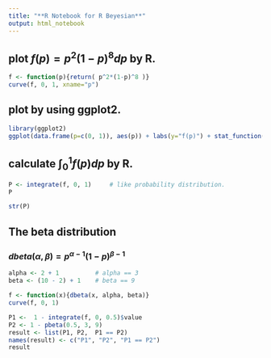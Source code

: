 ```yaml
---
title: "**R Notebook for R Beyesian**"
output: html_notebook
---
```



## **plot $f(p) = p^2(1-p)^8dp$ by R.**

```r
f <- function(p){return( p^2*(1-p)^8 )}
curve(f, 0, 1, xname="p")
```

## **plot by using ggplot2.**

```r
library(ggplot2)
ggplot(data.frame(p=c(0, 1)), aes(p)) + labs(y="f(p)") + stat_function(fun=f)
```

## **calculate $\int_{0}^{1}f(p)dp$ by R.**

```r
P <- integrate(f, 0, 1)     # like probability distribution.
P
```
```r
str(P)
```

## **The beta distribution**

### **$dbeta(\alpha, \beta) =p^{\alpha-1}(1-p)^{\beta-1}$**

```r
alpha <- 2 + 1          # alpha == 3
beta <- (10 - 2) + 1    # beta == 9

f <- function(x){dbeta(x, alpha, beta)}
curve(f, 0, 1)
```



```r
P1 <-  1 - integrate(f, 0, 0.5)$value
P2 <- 1 - pbeta(0.5, 3, 9)
result <- list(P1, P2,  P1 == P2)
names(result) <- c("P1", "P2", "P1 == P2")
result

```


